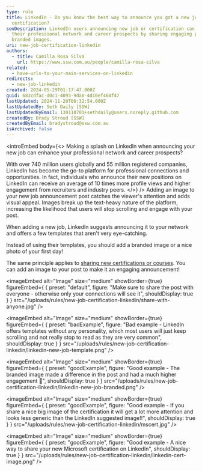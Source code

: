 ```yaml
---
type: rule
title: LinkedIn - Do you know the best way to announce you got a new job or
  certification?
seoDescription: LinkedIn users announcing new job or certification can boost
  their professional network and career prospects by sharing engaging posts with
  branded images.
uri: new-job-certification-linkedin
authors:
  - title: Camilla Rosa Silva
    url: https://www.ssw.com.au/people/camilla-rosa-silva
related:
  - have-urls-to-your-main-services-on-linkedin
redirects:
  - new-job-linkedin
created: 2024-05-29T01:17:47.000Z
guid: 683cdfac-d0c1-4093-9da8-4d10ef464f47
lastUpdated: 2024-11-20T00:32:54.000Z
lastUpdatedBy: Seth Daily [SSW]
lastUpdatedByEmail: 130118701+sethdaily@users.noreply.github.com
createdBy: Brady Stroud [SSW]
createdByEmail: bradystroud@ssw.com.au
isArchived: false
---
```

<introEmbed
  body={<>
Making a splash on LinkedIn when announcing your new job can enhance your professional network and career prospects?

With over 740 million users globally and 55 million registered companies, LinkedIn has become the go-to platform for professional connections and opportunities. In fact, individuals who announce their new positions on LinkedIn can receive an average of 10 times more profile views and higher engagement from recruiters and industry peers.
  </>}
/>
Adding an image to your new job announcement post catches the viewer's attention and adds visual appeal. Images break up the text-heavy nature of the platform, increasing the likelihood that users will stop scrolling and engage with your post.

When adding a new job, LinkedIn suggests announcing it to your network and offers a few templates that aren't very eye-catching.

Instead of using their templates, you should add a branded image or a nice photo of your first day!

The same principle applies to [sharing new certifications or courses](https://www.linkedin.com/help/linkedin/answer/a704787/add-learning-certificates-of-completion-and-skills-to-your-linkedin-profile). You can add an image to your post to make it an engaging announcement!

<imageEmbed
  alt="Image"
  size="medium"
  showBorder={true}
  figureEmbed={ {
    preset: "default",
    figure: "Make sure to share the post with everyone - otherwise only your connections will see it",
    shouldDisplay: true
  } }
  src="/uploads/rules/new-job-certification-linkedin/share-with-anyone.jpg"
/>

<imageEmbed
  alt="Image"
  size="medium"
  showBorder={true}
  figureEmbed={ {
    preset: "badExample",
    figure: "Bad example - LinkedIn offers templates without any personality, which most users will just keep scrolling and not really stop to read as they are very common",
    shouldDisplay: true
  } }
  src="/uploads/rules/new-job-certification-linkedin/linkedin-new-job-template.png"
/>

<imageEmbed
  alt="Image"
  size="medium"
  showBorder={true}
  figureEmbed={ {
    preset: "goodExample",
    figure: "Good example - The branded image made a difference in the post and had a much higher engagement 🚀",
    shouldDisplay: true
  } }
  src="/uploads/rules/new-job-certification-linkedin/linkedin-new-job-branded.png"
/>

<imageEmbed
  alt="Image"
  size="medium"
  showBorder={true}
  figureEmbed={ {
    preset: "goodExample",
    figure: "Good example - If you share a nice big image of the certification it will get a lot more attention and looks less generic than the LinkedIn suggested image!!",
    shouldDisplay: true
  } }
  src="/uploads/rules/new-job-certification-linkedin/mscert.jpg"
/>

<imageEmbed
  alt="Image"
  size="medium"
  showBorder={true}
  figureEmbed={ {
    preset: "goodExample",
    figure: "Good example - A nice way to share your new Microsoft certification on LinkedIn",
    shouldDisplay: true
  } }
  src="/uploads/rules/new-job-certification-linkedin/linkedin-cert-image.png"
/>
